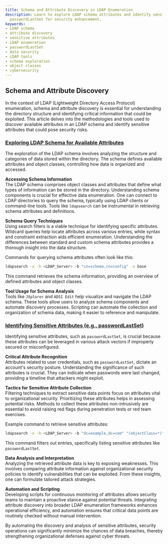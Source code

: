 ```yaml
---
title: Schema and Attribute Discovery in LDAP Enumeration
description: Learn to explore LDAP schema attributes and identify sensitive data like
  passwordLastSet for security enhancement.
keywords:
- LDAP schema
- attribute discovery
- sensitive attributes
- LDAP enumeration
- passwordLastSet
- data security
- LDAP tools
- schema exploration
- object classes
- cybersecurity
---
```


## Schema and Attribute Discovery

In the context of LDAP (Lightweight Directory Access Protocol) enumeration, schema and attribute discovery is essential for understanding the directory structure and identifying critical information that could be exploited. This article delves into the methodologies and tools used to discover available attributes in an LDAP schema and identify sensitive attributes that could pose security risks.

### [Exploring LDAP Schema for Available Attributes](offensive/network/enumeration/ldap_enumeration/schema_and_attribute_discovery/exploring_ldap_schema_for_available_attributes)

The exploration of the LDAP schema involves analyzing the structure and categories of data stored within the directory. The schema defines available attributes and object classes, controlling how data is organized and accessed.

**Accessing Schema Information**  
The LDAP schema comprises object classes and attributes that define what types of information can be stored in the directory. Understanding schema components is crucial for effective data enumeration. One can connect to LDAP directories to query the schema, typically using LDAP clients or command-line tools. Tools like `ldapsearch` can be instrumental in retrieving schema attributes and definitions.

**Schema Query Techniques**  
Using search filters is a viable technique for identifying specific attributes. Wildcard queries help locate attributes across various entries, while syntax and constraint extraction aids efficient enumeration. Understanding the differences between standard and custom schema attributes provides a thorough insight into the data structure.

Commands for querying schema attributes often look like this:

```bash
ldapsearch -x -h <LDAP_Server> -b "cn=schema,cn=config" -s base
```

This command retrieves the schema information, providing an overview of defined attributes and object classes.

**Tool Usage for Schema Analysis**  
Tools like `JXplorer` and `ADSI Edit` help visualize and navigate the LDAP schema. These tools allow users to analyze schema components and automate discovery processes. Scripting can automate the collection and organization of schema data, making it easier to reference and manipulate.

### [Identifying Sensitive Attributes (e.g., passwordLastSet)](offensive/network/enumeration/ldap_enumeration/schema_and_attribute_discovery/identifying_sensitive_attributes_e.g._passwordlastset)

Identifying sensitive attributes, such as `passwordLastSet`, is crucial because these attributes can be leveraged in various attack vectors if improperly secured or misconfigured.

**Critical Attribute Recognition**  
Attributes related to user credentials, such as `passwordLastSet`, dictate an account's security posture. Understanding the significance of such attributes is crucial. They can indicate when passwords were last changed, providing a timeline that attackers might exploit.

**Tactics for Sensitive Attribute Collection**  
Filtering techniques to extract sensitive data points focus on attributes vital to organizational security. Prioritizing these attributes helps in assessing potential risks. Methods to collect these attributes non-intrusively are essential to avoid raising red flags during penetration tests or red team exercises.

Example command to retrieve sensitive attributes:

```bash
ldapsearch -x -h <LDAP_Server> -b "dc=example,dc=com" "(objectClass=*)" cn passwordLastSet
```

This command filters out entries, specifically listing sensitive attributes like `passwordLastSet`.

**Data Analysis and Interpretation**  
Analyzing the retrieved attribute data is key to exposing weaknesses. This involves comparing attribute information against organizational security policies to identify vulnerabilities that can be exploited. From these insights, one can formulate tailored attack strategies.

**Automation and Scripting**  
Developing scripts for continuous monitoring of attributes allows security teams to maintain a proactive stance against potential threats. Integrating attribute discovery into broader LDAP enumeration frameworks enhances operational efficiency, and automation ensures that critical data points are routinely checked without manual intervention.

By automating the discovery and analysis of sensitive attributes, security operations can significantly minimize the chances of data breaches, thereby strengthening organizational defenses against cyber threats.